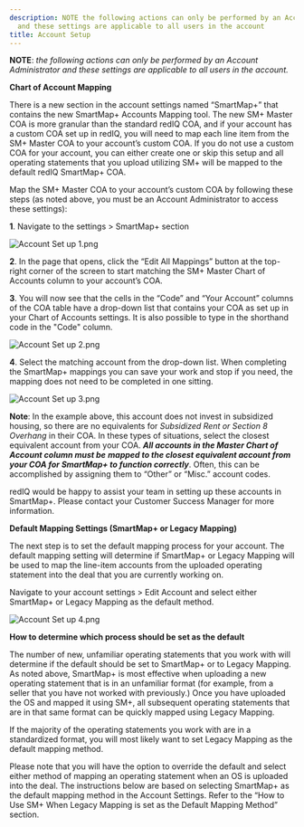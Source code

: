 ```yaml
---
description: NOTE the following actions can only be performed by an Account Administrator
  and these settings are applicable to all users in the account
title: Account Setup
---
```


**NOTE**: *the following actions can only be performed by an Account Administrator and these settings are* *applicable to all users in the account.*


**Chart of Account Mapping**


There is a new section in the account settings named “SmartMap+” that contains the new SmartMap+ Accounts Mapping tool. The new SM+ Master COA is more granular than the standard redIQ COA, and if your account has a custom COA set up in redIQ, you will need to map each line item from the SM+ Master COA to your account’s custom COA. If you do not use a custom COA for your account, you can either create one or skip this setup and all operating statements that you upload utilizing SM+ will be mapped to the default redIQ SmartMap+ COA.


Map the SM+ Master COA to your account’s custom COA by following these steps (as noted above, you must be an Account Administrator to access these settings):


  
**1**. Navigate to the settings > SmartMap+ section


<Frame caption="Dropdown menu displaying account options, highlighting &quot;SmartMap+&quot; selection.">
  <img src="/images/rediq/40696b0378fa0c34764c4c301932981cdde9ea20.png" alt="Account Set up 1.png" />
</Frame>


**2**. In the page that opens, click the “Edit All Mappings” button at the top-right corner of the screen to start matching the SM+ Master Chart of Accounts column to your account’s COA.


  
**3**. You will now see that the cells in the “Code” and “Your Account” columns of the COA table have a drop-down list that contains your COA as set up in your Chart of Accounts settings. It is also possible to type in the shorthand code in the "Code" column.


<Frame caption="SmartMap+ Accounts Mapping interface with account selection dropdown.">
  <img src="/images/rediq/3d8d4d140953f19763ed8455386aa47a4022781e.png" alt="Account Set up 2.png" />
</Frame>


**4**. Select the matching account from the drop-down list. When completing the SmartMap+ mappings you can save your work and stop if you need, the mapping does not need to be completed in one sitting. 


<Frame caption="Table displaying account categories and codes for SmartMap+ setup.">
  <img src="/images/rediq/2e494e84a79044bb0d764c6ceda0d42d0ae0490c.png" alt="Account Set up 3.png" />
</Frame>


**Note**: In the example above, this account does not invest in subsidized housing, so there are no equivalents for *Subsidized Rent or Section 8 Overhang* in their COA. In these types of situations, select the closest equivalent account from your COA. ***All accounts in the Master Chart of Account column must be** **mapped to the closest equivalent account from your COA for SmartMap+ to function correctly***. Often, this can be accomplished by assigning them to “Other” or “Misc.” account codes.


redIQ would be happy to assist your team in setting up these accounts in SmartMap+. Please contact your Customer Success Manager for more information.


**Default Mapping Settings (SmartMap+ or Legacy Mapping)**


The next step is to set the default mapping process for your account. The default mapping setting will determine if SmartMap+ or Legacy Mapping will be used to map the line-item accounts from the uploaded operating statement into the deal that you are currently working on.


Navigate to your account settings > Edit Account and select either SmartMap+ or Legacy Mapping as the default method.


<Frame caption="Edit account settings, including operating statement mappings and privacy preferences.">
  <img src="/images/rediq/4e1d48f41961b012bdfc1b9ff96e85775697f24f.png" alt="Account Set up 4.png" />
</Frame>


**How to determine which process should be set as the default**


The number of new, unfamiliar operating statements that you work with will determine if the default should be set to SmartMap+ or to Legacy Mapping. As noted above, SmartMap+ is most effective when uploading a new operating statement that is in an unfamiliar format (for example, from a seller that you have not worked with previously.) Once you have uploaded the OS and mapped it using SM+, all subsequent operating statements that are in that same format can be quickly mapped using Legacy Mapping.


If the majority of the operating statements you work with are in a standardized format, you will most likely want to set Legacy Mapping as the default mapping method.


Please note that you will have the option to override the default and select either method of mapping an operating statement when an OS is uploaded into the deal. The instructions below are based on selecting SmartMap+ as the default mapping method in the Account Settings. Refer to the “How to Use SM+ When Legacy Mapping is set as the Default Mapping Method” section.